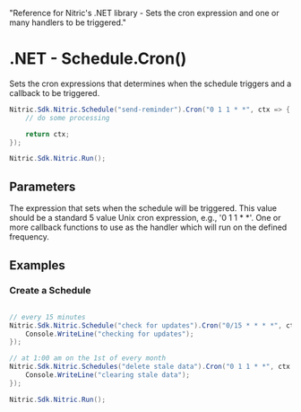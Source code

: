   "Reference for Nitric's .NET library - Sets the cron expression and one or many handlers to be triggered."

# .NET - Schedule.Cron()

Sets the cron expressions that determines when the schedule triggers and a callback to be triggered.

```csharp
Nitric.Sdk.Nitric.Schedule("send-reminder").Cron("0 1 1 * *", ctx => {
    // do some processing

    return ctx;
});

Nitric.Sdk.Nitric.Run();
```

## Parameters

<Properties>
  <Property name="expression" required type="string">
    The expression that sets when the schedule will be triggered. This value
    should be a standard 5 value Unix cron expression, e.g., '0 1 1 * *'.
  </Property>
  <Property
    name="middleware"
    required
    type="Func<EventContext, EventContext> or List<Middleware<EventContext>"
  >
    One or more callback functions to use as the handler which will run on the
    defined frequency.
  </Property>
</Properties>

## Examples

### Create a Schedule

```csharp

// every 15 minutes
Nitric.Sdk.Nitric.Schedule("check for updates").Cron("0/15 * * * *", ctx => {
    Console.WriteLine("checking for updates");
});

// at 1:00 am on the 1st of every month
Nitric.Sdk.Nitric.Schedules("delete stale data").Cron("0 1 1 * *", ctx => {
    Console.WriteLine("clearing stale data");
});

Nitric.Sdk.Nitric.Run();
```
